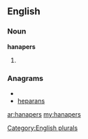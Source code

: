 ==English==

===Noun===
'''hanapers'''

# {{plural of|[[hanaper]]}}

===Anagrams===
* {{alphagram|aaehnprs}}
* [[heparans#English|heparans]]

[[Category:English plurals]]

[[ar:hanapers]]
[[my:hanapers]]